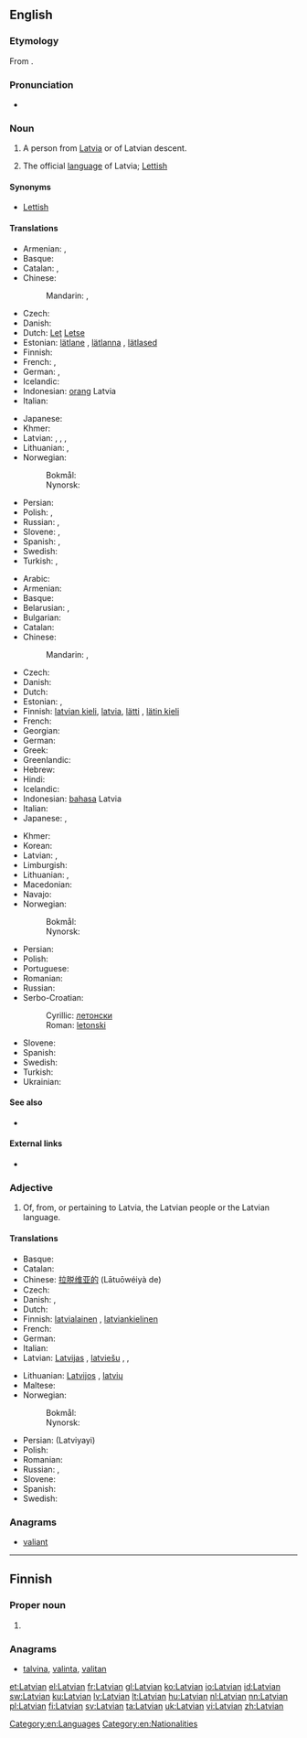 {{also|latvian}}
==English==

===Etymology===
From {{suffix|Latvia|an|lang=en}}.

===Pronunciation===
* {{IPA|/ˈlætviən/|lang=en}}

===Noun===
{{wikipedia}}
{{en-noun|s|-}}

# {{countable}} A person from [[Latvia]] or of Latvian descent.
# {{uncountable}} The official [[language]] of Latvia; [[Lettish]]

====Synonyms====
* {{sense|language}} [[Lettish]]

====Translations====
{{trans-top|person}}
* Armenian: {{t-|hy|լատվիացի|tr=latviac’i}}, {{t-|hy|լատիշ|tr=latiš}}
* Basque: {{t-|eu|letoniar}}
* Catalan: {{t-|ca|letó|m}}, {{t-|ca|letona|f}}
* Chinese:
*: Mandarin: {{t|cmn|拉脫維亞人|sc=Hani}}, {{t|cmn|拉脱维亚人|tr=Lātuōwéiyà-rén|sc=Hani}}
* Czech: {{t-|cs|Lotyš|m}}
* Danish: {{t+|da|lette}}
* Dutch: [[Let]] {{m}} [[Letse]] {{f}}
* Estonian: [[lätlane]] {{m|f}}, [[lätlanna]] {{f}}, [[lätlased]] {{p}}
* Finnish: {{t+|fi|latvialainen}}
* French: {{t+|fr|Letton|m}}, {{t+|fr|Lettone|f}}
* German: {{t+|de|Lette|m}}, {{t+|de|Lettin|f}}
* Icelandic: {{t-|is|letti|m}}
* Indonesian: [[orang]] Latvia
* Italian: {{t+|it|lettone|m|f}}
{{trans-mid}}
* Japanese: {{t-|ja|ラトビア人|tr=Ratobia-jin}}
* Khmer: {{t-|km|ឡេតូនី|sc=Khmr|tr=letoonii}}
* Latvian: {{t-|lv|latvietis|m}}, {{t-|lv|latviete|f}}, {{t+|lv|latvis|m}}, {{t-|lv|latve|f}}
* Lithuanian: {{t+|lt|latvis|m}}, {{t+|lt|latvė|f}}
* Norwegian:
*: Bokmål: {{t+|nb|latvier|m}}
*: Nynorsk: {{t+|nn|latviar|m}}
* Persian: {{t-|fa|لاتویایی|tr=lâtviyâyi|sc=fa-Arab}}
* Polish: {{t+|pl|Łotysz|m}}, {{t+|pl|Łotyszka|f}}
* Russian: {{t+|ru|латыш|m|tr=latýš}}, {{t+|ru|латышка|f|tr=latýška}}
* Slovene: {{t-|sl|Latvijec|m|alt=Látvijec}}, {{t-|sl|Latvijka|f|alt=Látvijka}}
* Spanish: {{t+|es|letón|m}}, {{t+|es|letona|f}}
* Swedish: {{t+|sv|lett|c}}
* Turkish: {{t-|tr|Leton}}, {{t+|tr|Letonyalı}}
{{trans-bottom}}

{{trans-top|language}}
* Arabic: {{t-|ar|لاتفية|f|tr=laatfíyya|sc=Arab}}
* Armenian: {{t-|hy|լատիշերեն|tr=latišeren}}
* Basque: {{t+|eu|letoniera}}
* Belarusian: {{t-|be|латышская|f|tr=latýšskaja|sc=Cyrl}}, {{t-|be|латыская|f|tr=latýskaja|sc=Cyrl}}
* Bulgarian: {{t-|bg|латвийски|m|tr=latvíjski|sc=Cyrl}}
* Catalan: {{t-|ca|letó|m}}
* Chinese:
*: Mandarin: {{t|cmn|拉脫維亞語|sc=Hani}},  {{t|cmn|拉脱维亚语|tr=Lātuōwéiyà-yǔ|sc=Hani}}
* Czech: {{t+|cs|lotyština|f}}
* Danish: {{t+|da|lettisk}}
* Dutch: {{t+|nl|Lets}}
* Estonian: {{t+|et|läti keel}}, {{t-|et|läti}}
* Finnish: [[latvian kieli]], [[latvia]], [[lätti]] {{qualifier|obsolete}}, [[lätin kieli]] {{qualifier|obsolete}}
* French: {{t+|fr|letton|m}}
* Georgian: {{t-|ka|ლატვიური|tr=latviuri|sc=Geor}}
* German: {{t+|de|Lettisch|n}}
* Greek: {{t+|el|λεττονικά|n-p|tr=lettoniká}}
* Greenlandic: {{t-|kl|Letlandimiutut}}
* Hebrew: {{t-|he|לטבית|f|sc=Hebr}}
* Hindi: {{t-|hi|लातवियाई|f|tr=lātviyā'ī|sc=Deva}}
* Icelandic: {{t+|is|lettneska|f}}
* Indonesian: [[bahasa]] Latvia
* Italian: {{t+|it|lettone|m}}
* Japanese: {{t+|ja|ラトヴィア語|tr=Ratovia-go}}, {{t+|ja|ラトビア語|tr=Ratobia-go}}
{{trans-mid}}
* Khmer: {{t-|km|ឡេតូនី|sc=Khmr|tr=letoonii}}
* Korean: {{t+|ko|라트비아어|tr=Rateubia-eo|sc=Kore}}
* Latvian: {{t+|lv|latviešu valoda|f}}, {{t-|lv|latvju valoda|f}}
* Limburgish: {{t+|li|Lètsj|n}}
* Lithuanian: {{t+|lt|latvių kalba|f}}, {{t+|lt|latvių}}
* Macedonian: {{t-|mk|латвиски|m|tr=latvíski|sc=Cyrl}}
* Navajo: {{tø|nv|Létbii bizaad}}
* Norwegian:
*: Bokmål: {{t+|nb|latvisk|m}}
*: Nynorsk: {{t+|nn|latvisk|m}}
* Persian: {{t-|fa|لاتویایی|tr=lâtviyâyi|sc=fa-Arab}}
* Polish: {{t+|pl|łotewski|m}}
* Portuguese: {{t+|pt|letão}}
* Romanian: {{t+|ro|letonă}}
* Russian: {{t+|ru|латышский|tr=latýšskij}}
* Serbo-Croatian:
*: Cyrillic: [[летонски#Serbo-Croatian|летонски]] {{m}}
*: Roman: [[letonski#Serbo-Croatian|letonski]] {{m}}
* Slovene: {{t-|sl|latvijščina|f|alt=látvijščina}}
* Spanish: {{t+|es|letón|m}}
* Swedish: {{t+|sv|lettiska}}
* Turkish: {{t+|tr|Letonca}}
* Ukrainian: {{t+|uk|латиська|f|tr=latýs'ka|sc=Cyrl}}
{{trans-bottom}}

====See also====
* {{langlist}}

====External links====
* {{ISO 639|link=Ethnologue|1code=lv|code=lav}}
{{interwiktionary|code=lv}}

===Adjective===
{{en-adj|-}}

# Of, from, or pertaining to Latvia, the Latvian people or the Latvian language.

====Translations====
{{trans-top|pertaining to Latvia or the Latvian language}}
* Basque: {{t-|eu|letoniar}}
* Catalan: {{t-|ca|letó}}
* Chinese: [[拉脱维亚的]] (Lātuōwéiyà de)
* Czech: {{t-|cs|lotyšský}}
* Danish: {{t+|da|lettisk}},  {{qualifier|rare}} {{t-|da|letlandsk}}
* Dutch: {{t+|nl|Lets}}
* Finnish: [[latvialainen]] {{gloss|of Latvia}}, [[latviankielinen]] {{gloss|of language}}
* French: {{t+|fr|letton}}
* German: {{t+|de|lettisch}}
* Italian: {{t+|it|lettone|m|f}}
* Latvian: [[Latvijas]] {{gloss|of Latvia}}, [[latviešu]] {{gloss|of people or language}}, {{t-|lv|latvju}}, {{t-|lv|latvisks}}
{{trans-mid}}
* Lithuanian: [[Latvijos]] {{gloss|of Latvia}}, [[latvių]] {{gloss|of people or language}}
* Maltese: {{t-|mt|Latvjan}}
* Norwegian:
*: Bokmål: {{t+|nb|latvisk}}
*: Nynorsk: {{t+|nn|latvisk}}
* Persian: {{fa-Arab|[[لاتویایی]]}} (Latviyayi)
* Polish: {{t+|pl|łotewski}}
* Romanian: {{t-|ro|leton}}
* Russian: {{t+|ru|латышский|tr=latýšskij}},  {{t+|ru|латвийский|tr=latvíjskij}}
* Slovene: {{t+|sl|latvijski|alt=látvijski}}
* Spanish: {{t+|es|letón}}
* Swedish: {{t+|sv|lettisk}}
{{trans-bottom}}

===Anagrams===
* [[valiant#English|valiant]]

[[Category:en:Languages]]
[[Category:en:Nationalities]]

----

==Finnish==

===Proper noun===
{{head|fi|proper noun form}}

# {{fi-form of|type=proper noun|case=genitive|pl=singular|Latvia}}

===Anagrams===
* [[talvina#Finnish|talvina]], [[valinta#Finnish|valinta]], [[valitan#Finnish|valitan]]

[[et:Latvian]]
[[el:Latvian]]
[[fr:Latvian]]
[[gl:Latvian]]
[[ko:Latvian]]
[[io:Latvian]]
[[id:Latvian]]
[[sw:Latvian]]
[[ku:Latvian]]
[[lv:Latvian]]
[[lt:Latvian]]
[[hu:Latvian]]
[[nl:Latvian]]
[[nn:Latvian]]
[[pl:Latvian]]
[[fi:Latvian]]
[[sv:Latvian]]
[[ta:Latvian]]
[[uk:Latvian]]
[[vi:Latvian]]
[[zh:Latvian]]